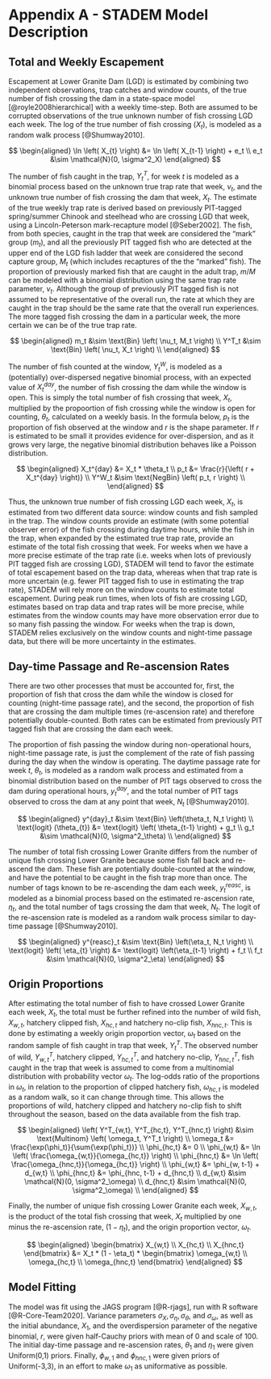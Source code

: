 # Appendix A - STADEM Model Description {#append1}

## Total and Weekly Escapement 

Escapement at Lower Granite Dam (LGD) is estimated by combining two independent observations, trap catches and window counts, of the true number of fish crossing the dam in a state-space model [@royle2008hierarchical] with a weekly time-step. Both are assumed to be corrupted observations of the true unknown number of fish crossing LGD each week. The log of the true number of fish crossing ($X_t$), is modeled as a random walk process [@Shumway2010].

$$
\begin{aligned}
  \ln \left( X_{t} \right) &= \ln \left( X_{t-1} \right) + e_t \\
  e_t &\sim \mathcal{N}(0, \sigma^2_X)
\end{aligned}
$$

The number of fish caught in the trap, $Y^T_t$, for week $t$ is modeled as a binomial process based on the unknown true trap rate that week, $\nu_t$, and the unknown true number of fish crossing the dam that week, $X_t$. The estimate of the true weekly trap rate is derived based on previously PIT-tagged spring/summer Chinook and steelhead who are crossing LGD that week, using a Lincoln-Peterson mark-recapture model [@Seber2002]. The fish, from both species, caught in the trap that week are considered the "mark" group ($m_t$), and all the previously PIT tagged fish who are detected at the upper end of the LGD fish ladder that week are considered the second capture group, $M_t$ (which includes recaptures of the the "marked" fish). The proportion of previously marked fish that are caught in the adult trap, $m/M$ can be modeled with a binomial distribution using the same trap rate parameter, $\nu_t$. Although the group of previously PIT tagged fish is not assumed to be representative of the overall run, the rate at which they are caught in the trap should be the same rate that the overall run experiences. The more tagged fish crossing the dam in a particular week, the more certain we can be of the true trap rate.

$$
\begin{aligned}
  m_t &\sim \text{Bin} \left( \nu_t, M_t \right) \\
  Y^T_t &\sim \text{Bin} \left( \nu_t, X_t \right) \\
\end{aligned}
$$

The number of fish counted at the window, $Y^W_t$, is modeled as a (potentially) over-dispersed negative binomial process, with an expected value of $X_t^{day}$, the number of fish crossing the dam while the window is open. This is simply the total number of fish crossing that week, $X_t$, multiplied by the propoortion of fish crossing while the window is open for counting, $\theta_t$, calculated on a weekly basis. In the formula below, $p_t$ is the proportion of fish observed at the window and $r$ is the shape parameter. If $r$ is estimated to be small it provides evidence for over-dispersion, and as it grows very large, the negative binomial distribution behaves like a Poisson distribution.

$$
\begin{aligned}
  X_t^{day} &= X_t * \theta_t \\
  p_t &= \frac{r}{\left( r + X_t^{day} \right)} \\
  Y^W_t &\sim \text{NegBin} \left( p_t, r \right) \\
\end{aligned}
$$

Thus, the unknown true number of fish crossing LGD each week, $X_t$, is estimated from two different data source: window counts and fish sampled in the trap. The window counts provide an estimate (with some potential observer error) of the fish crossing during daytime hours, while the fish in the trap, when expanded by the estimated true trap rate, provide an estimate of the total fish crossing that week. For weeks when we have a more precise estimate of the trap rate (i.e. weeks when lots of previously PIT tagged fish are crossing LGD), STADEM will tend to favor the estimate of total escapement based on the trap data, whereas when that trap rate is more uncertain (e.g. fewer PIT tagged fish to use in estimating the trap rate), STADEM will rely more on the window counts to estimate total escapement. During peak run times, when lots of fish are crossing LGD, estimates based on trap data and trap rates will be more precise, while estimates from the window counts may have more observation error due to so many fish passing the window. For weeks when the trap is down, STADEM relies exclusively on the window counts and night-time passage data, but there will be more uncertainty in the estimates.

## Day-time Passage and Re-ascension Rates

There are two other processes that must be accounted for, first, the proportion of fish that cross the dam while the window is closed for counting (night-time passage rate), and the second, the proportion of fish that are crossing the dam multiple times (re-ascension rate) and therefore potentially double-counted. Both rates can be estimated from previously PIT tagged fish that are crossing the dam each week.

The proportion of fish passing the window during non-operational hours, night-time passage rate, is just the complement of the rate of fish passing during the day when the window is operating. The daytime passage rate for week $t$, $\theta_t$, is modeled as a random walk process and estimated from a binomial distribution based on the number of PIT tags observed to cross the dam during operational hours, $y^{day}_t$, and the total number of PIT tags observed to cross the dam at any point that week, $N_t$ [@Shumway2010].

$$
\begin{aligned}
  y^{day}_t &\sim \text{Bin} \left(\theta_t, N_t \right) \\
  \text{logit} (\theta_{t}) &= \text{logit} \left( \theta_{t-1} \right) + g_t \\
  g_t &\sim \mathcal{N}(0, \sigma^2_\theta) \\
\end{aligned}
$$

The number of total fish crossing Lower Granite differs from the number of unique fish crossing Lower Granite because some fish fall back and re-ascend the dam. These fish are potentially double-counted at the window, and have the potential to be caught in the fish trap more than once. The number of tags known to be re-ascending the dam each week, $y^{reasc}_t$, is modeled as a binomial process based on the estimated re-ascension rate, $\eta_t$, and the total number of tags crossing the dam that week, $N_t$. The logit of the re-ascension rate is modeled as a random walk process similar to day-time passage [@Shumway2010].

$$
\begin{aligned}
  y^{reasc}_t &\sim \text{Bin} \left(\eta_t, N_t \right) \\
  \text{logit} \left( \eta_{t} \right) &= \text{logit} \left(\eta_{t-1} \right) + f_t \\
  f_t &\sim \mathcal{N}(0, \sigma^2_\eta)
\end{aligned}
$$

## Origin Proportions

After estimating the total number of fish to have crossed Lower Granite each week, $X_t$, the total must be further refined into the number of wild fish, $X_{w,t}$, hatchery clipped fish, $X_{hc,t}$ and hatchery no-clip fish, $X_{hnc, t}$. This is done by estimating a weekly origin proportion vector, $\omega_t$ based on the random sample of fish caught in trap that week, $Y^T_t$. The observed number of wild, $Y^T_{w,t}$, hatchery clipped, $Y^T_{hc,t}$, and hatchery no-clip, $Y^T_{hnc,t}$, fish caught in the trap that week is assumed to come from a multinomial distribution with probability vector $\omega_t$. The log-odds ratio of the proportions in $\omega_t$, in relation to the proportion of clipped hatchery fish, $\omega_{hc,t}$ is modeled as a random walk, so it can change through time. This allows the proportions of wild, hatchery clipped and hatchery no-clip fish to shift throughout the season, based on the data available from the fish trap. 

$$
\begin{aligned}
  \left( Y^T_{w,t}, Y^T_{hc,t}, Y^T_{hnc,t} \right) &\sim \text{Multinom} \left( \omega_t, Y^T_t \right) \\
  \omega_t &= \frac{\exp(\phi_t)}{\sum{\exp(\phi_t})} \\
  \phi_{hc,t} &= 0 \\
  \phi_{w,t} &= \ln \left( \frac{\omega_{w,t}}{\omega_{hc,t}} \right) \\
  \phi_{hnc,t} &= \ln \left( \frac{\omega_{hnc,t}}{\omega_{hc,t}} \right) \\
  \phi_{w,t} &= \phi_{w, t-1} + d_{w,t} \\
  \phi_{hnc,t} &= \phi_{hnc, t-1} + d_{hnc,t} \\
  d_{w,t} &\sim \mathcal{N}(0, \sigma^2_\omega) \\
  d_{hnc,t} &\sim \mathcal{N}(0, \sigma^2_\omega) \\
\end{aligned}
$$

Finally, the number of unique fish crossing Lower Granite each week, $X_{w,t}$, is the product of the total fish crossing that week, $X_t$ multiplied by one minus the re-ascension rate, $(1 - \eta_t)$, and the origin proportion vector, $\omega_t$.

$$
\begin{aligned}
  \begin{bmatrix} X_{w,t} \\ X_{hc,t} \\ X_{hnc,t} \end{bmatrix}
  &= X_t * (1 - \eta_t) * \begin{bmatrix} \omega_{w,t} \\ \omega_{hc,t} \\ \omega_{hnc,t} \end{bmatrix}
\end{aligned}
$$

## Model Fitting

The model was fit using the JAGS program [@R-rjags], run with R software [@R-Core-Team2020]. Variance parameters $\sigma_X, \sigma_\eta, \sigma_\theta$, and $\sigma_\omega$, as well as the initial abundance, $X_1$, and the overdispersion parameter of the negative binomial, $r$, were given half-Cauchy priors with mean of 0 and scale of 100. The initial day-time passage and re-ascension rates, $\theta_1$ and $\eta_1$ were given Uniform(0,1) priors. Finally, $\phi_{w,1}$ and $\phi_{hnc,1}$ were given priors of Uniform(-3,3), in an effort to make $\omega_1$ as uniformative as possible.
